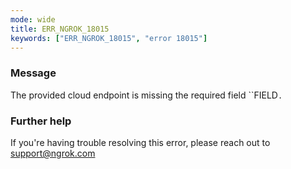 ```yaml
---
mode: wide
title: ERR_NGROK_18015
keywords: ["ERR_NGROK_18015", "error 18015"]
---
```


### Message

The provided cloud endpoint is missing the required field ``FIELD`.`

### Further help

If you're having trouble resolving this error, please reach out to [support@ngrok.com](mailto:support@ngrok.com?subject=Help%20with%20ERR_NGROK_18015)
